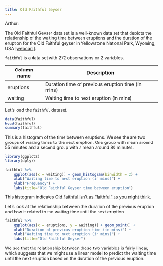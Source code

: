```yaml
---
title: Old Faithful Geyser
---
```

Arthur:

The [Old Faithful Geyser](https://stat.ethz.ch/R-manual/R-devel/library/datasets/html/faithful.html) 
data set is a well-known data set that depicts the relationship 
of the waiting time between eruptions and the duration of the 
eruption for the Old Faithful geyser in Yellowstone National 
Park, Wyoming, USA [[webcam]](http://yellowstone.net/webcams/). 

`faithful` is a data set with 272 observations on 2 variables.

Column name| Description 
--- | --- 
eruptions | Duration time of previous eruption time (in mins)
waiting	| Waiting time to next eruption (in mins)

Let's load the `faithful` dataset. 
```r
data(faithful)
head(faithful)
summary(faithful)
```


This is a histogram of the time between eruptions. We see the are two 
groups of waiting times to the next eruption: One group with mean around 
55 minutes and a second group with a mean around 80 minutes. 

```r
library(ggplot2)
library(dplyr) 

faithful %>% 
    ggplot(aes(x = waiting)) + geom_histogram(binwidth = 2) + 
    xlab("Waiting time to next eruption (in mins)") + 
    ylab("Frequency") + 
    labs(title="Old Faithful Geyser time between eruption")
```

This histogram indicates [Old Faithful isn't as "faithful" as you might think](http://people.stern.nyu.edu/jsimonof/classes/2301/pdf/geystime.pdf). 


Let's look at the relationship between the duration of the previous 
eruption and how it related to the waiting time until the next eruption.  

```r
faithful %>% 
    ggplot(aes(x = eruptions, y = waiting)) + geom_point() + 
    xlab("Duration of previous eruption time (in mins)") + 
    ylab("Waiting time to next eruption (in mins)") + 
    labs(title="Old Faithful Geyser")
```

We see that the relationship between these two variables is fairly linear, 
which suggests that we might use a linear model to predict the waiting 
time until the next eruption based on the duration of the previous eruption. 
